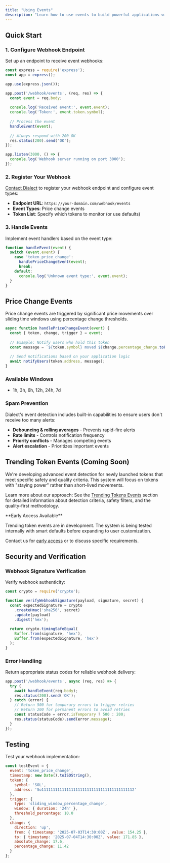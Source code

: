 ```yaml
---
title: "Using Events"
description: "Learn how to use events to build powerful applications with real-time price alerts and trending token detection. Integrate webhooks, handle events, and deliver timely notifications to your users."
---
```


## Quick Start

### 1. Configure Webhook Endpoint

Set up an endpoint to receive event webhooks:

```javascript
const express = require('express');
const app = express();

app.use(express.json());

app.post('/webhook/events', (req, res) => {
  const event = req.body;
  
  console.log('Received event:', event.event);
  console.log('Token:', event.token.symbol);
  
  // Process the event
  handleEvent(event);
  
  // Always respond with 200 OK
  res.status(200).send('OK');
});

app.listen(3000, () => {
  console.log('Webhook server running on port 3000');
});
```

### 2. Register Your Webhook

[Contact Dialect](https://form.typeform.com/to/uIBkRDsF?utm_source=docs&utm_medium=typeform&utm_campaign=webhook-registration&utm_content=using-events-webhook-setup) to register your webhook endpoint and configure event types:

- **Endpoint URL**: `https://your-domain.com/webhook/events`
- **Event Types**: Price change events
- **Token List**: Specify which tokens to monitor (or use defaults)

### 3. Handle Events

Implement event handlers based on the event type:

```javascript
function handleEvent(event) {
  switch (event.event) {
    case 'token_price_change':
      handlePriceChangeEvent(event);
      break;
    default:
      console.log('Unknown event type:', event.event);
  }
}
```

## Price Change Events

Price change events are triggered by significant price movements over sliding time windows using percentage change thresholds.

```javascript
async function handlePriceChangeEvent(event) {
  const { token, change, trigger } = event;
  
  // Example: Notify users who hold this token
  const message = `${token.symbol} moved ${change.percentage_change.toFixed(1)}% over the last ${trigger.window.duration}`;
  
  // Send notifications based on your application logic
  await notifyUsers(token.address, message);
}
```

### Available Windows
- 1h, 3h, 6h, 12h, 24h, 7d

### Spam Prevention
Dialect's event detection includes built-in capabilities to ensure users don't receive too many alerts:

- **Debouncing & rolling averages** - Prevents rapid-fire alerts
- **Rate limits** - Controls notification frequency  
- **Priority conflicts** - Manages competing events
- **Alert escalation** - Prioritizes important events

## Trending Token Events (Coming Soon)

We're developing advanced event detection for newly launched tokens that meet specific safety and quality criteria. This system will focus on tokens with "staying power" rather than short-lived movements.

Learn more about our approach: See the [Trending Tokens Events](/alerts/events/trending-tokens-events) section for detailed information about detection criteria, safety filters, and the quality-first methodology.

<Tip>
**Early Access Available**

Trending token events are in development. The system is being tested internally with smart defaults before expanding to user customization.

Contact us for [early access](https://form.typeform.com/to/uIBkRDsF?utm_source=docs&utm_medium=typeform&utm_campaign=trending-tokens-early-access&utm_content=using-events-trending-tokens) or to discuss specific requirements.
</Tip>

## Security and Verification

### Webhook Signature Verification

Verify webhook authenticity:

```javascript
const crypto = require('crypto');

function verifyWebhookSignature(payload, signature, secret) {
  const expectedSignature = crypto
    .createHmac('sha256', secret)
    .update(payload)
    .digest('hex');
    
  return crypto.timingSafeEqual(
    Buffer.from(signature, 'hex'),
    Buffer.from(expectedSignature, 'hex')
  );
}
```

### Error Handling

Return appropriate status codes for reliable webhook delivery:

```javascript
app.post('/webhook/events', async (req, res) => {
  try {
    await handleEvent(req.body);
    res.status(200).send('OK');
  } catch (error) {
    // Return 500 for temporary errors to trigger retries
    // Return 200 for permanent errors to avoid retries
    const statusCode = error.isTemporary ? 500 : 200;
    res.status(statusCode).send(error.message);
  }
});
```

## Testing

Test your webhook implementation:

```javascript
const testEvent = {
  event: 'token_price_change',
  timestamp: new Date().toISOString(),
  token: {
    symbol: 'SOL',
    address: 'So11111111111111111111111111111111111111112'
  },
  trigger: {
    type: 'sliding_window_percentage_change',
    window: { duration: '24h' },
    threshold_percentage: 10.0
  },
  change: {
    direction: 'up',
    from: { timestamp: '2025-07-03T14:30:00Z', value: 154.25 },
    to: { timestamp: '2025-07-04T14:30:00Z', value: 171.85 },
    absolute_change: 17.6,
    percentage_change: 11.42
  }
};
```